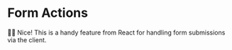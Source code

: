 # Form Actions

<EpicVideo url="https://www.epicreact.dev/workshops/react-fundamentals/form-actions/solution" />

👨‍💼 Nice! This is a handy feature from React for handling form submissions via
the client.
